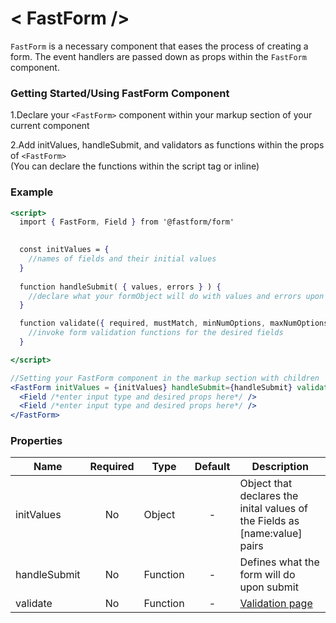 

<Meta title="Fastform/FastForm" component={FastForm} />

# &lt; FastForm /&gt;

`FastForm` is a necessary component that eases the process of creating a form. The event handlers are passed down as props within the `FastForm` component.

### Getting Started/Using FastForm Component

1.Declare your `<FastForm>` component within your markup section of your current component <br />

2.Add initValues, handleSubmit, and validators as functions within the props of `<FastForm>` <br />
(You can declare the functions within the script tag or inline)

### Example
```jsx
<script>
  import { FastForm, Field } from '@fastform/form'
  

  const initValues = {
    //names of fields and their initial values
  }
  
  function handleSubmit( { values, errors } ) {
    //declare what your formObject will do with values and errors upon submitting
  }

  function validate({ required, mustMatch, minNumOptions, maxNumOptions, customValidators }) {
    //invoke form validation functions for the desired fields  
  }

</script>

//Setting your FastForm component in the markup section with children
<FastForm initValues = {initValues} handleSubmit={handleSubmit} validate={validate}>
  <Field /*enter input type and desired props here*/ />
  <Field /*enter input type and desired props here*/ />
</FastForm>
```


### Properties

| Name | Required| Type | Default | Description |
|------|:-------:|------| :-----: |-------------|
|initValues| No |Object | - | Object that declares the inital values of the Fields as [name:value] pairs 
|handleSubmit| No | Function| - | Defines what the form will do upon submit
|validate| No | Function | - | [Validation page](?path=/docs/some--id)